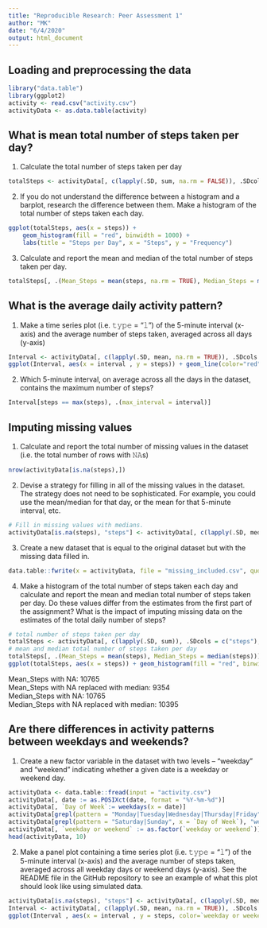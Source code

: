 ```yaml
---
title: "Reproducible Research: Peer Assessment 1"
author: "MK"
date: "6/4/2020"
output: html_document
---
```




## Loading and preprocessing the data

```r
library("data.table")
library(ggplot2)
activity <- read.csv("activity.csv")
activityData <- as.data.table(activity)

```


## What is mean total number of steps taken per day?

1. Calculate the total number of steps taken per day

```r
totalSteps <- activityData[, c(lapply(.SD, sum, na.rm = FALSE)), .SDcols = c("steps"), by = .(date)] 
```

2. If you do not understand the difference between a histogram and a barplot, research the difference between them. Make a histogram of the total number of steps taken each day. 

```r
ggplot(totalSteps, aes(x = steps)) +
    geom_histogram(fill = "red", binwidth = 1000) +
    labs(title = "Steps per Day", x = "Steps", y = "Frequency")
```

3. Calculate and report the mean and median of the total number of steps taken per day.  

```r
totalSteps[, .(Mean_Steps = mean(steps, na.rm = TRUE), Median_Steps = median(steps, na.rm = TRUE))]
```


## What is the average daily activity pattern?

1. Make a time series plot (i.e. 𝚝𝚢𝚙𝚎 = "𝚕") of the 5-minute interval (x-axis) and the average number of steps taken, averaged across all days (y-axis)

```r
Interval <- activityData[, c(lapply(.SD, mean, na.rm = TRUE)), .SDcols = c("steps"), by = .(interval)] 
ggplot(Interval, aes(x = interval , y = steps)) + geom_line(color="red", size=1) + labs(title = "Average Daily Steps", x = "Interval", y = "Avg. Steps per Day")
```

2. Which 5-minute interval, on average across all the days in the dataset, contains the maximum number of steps?

```r
Interval[steps == max(steps), .(max_interval = interval)]
```

## Imputing missing values

1. Calculate and report the total number of missing values in the dataset (i.e. the total number of rows with 𝙽𝙰s)

```r
nrow(activityData[is.na(steps),])
```

2. Devise a strategy for filling in all of the missing values in the dataset. The strategy does not need to be sophisticated. For example, you could use the mean/median for that day, or the mean for that 5-minute interval, etc.

```r
# Fill in missing values with medians. 
activityData[is.na(steps), "steps"] <- activityData[, c(lapply(.SD, median, na.rm = TRUE)), .SDcols = c("steps")]
```

3. Create a new dataset that is equal to the original dataset but with the missing data filled in.

```r
data.table::fwrite(x = activityData, file = "missing_included.csv", quote = FALSE)
```

4. Make a histogram of the total number of steps taken each day and calculate and report the mean and median total number of steps taken per day. Do these values differ from the estimates from the first part of the assignment? What is the impact of imputing missing data on the estimates of the total daily number of steps?

```r
# total number of steps taken per day
totalSteps <- activityData[, c(lapply(.SD, sum)), .SDcols = c("steps"), by = .(date)] 
# mean and median total number of steps taken per day
totalSteps[, .(Mean_Steps = mean(steps), Median_Steps = median(steps))]
ggplot(totalSteps, aes(x = steps)) + geom_histogram(fill = "red", binwidth = 1000) + labs(title = "Daily Steps", x = "Steps", y = "Frequency")
```

Mean_Steps with NA: 10765  
Mean_Steps with NA replaced with median: 9354  
Median_Steps with NA: 10765  
Median_Steps with NA replaced with median: 10395  




## Are there differences in activity patterns between weekdays and weekends?

1. Create a new factor variable in the dataset with two levels – “weekday” and “weekend” indicating whether a given date is a weekday or weekend day.

```r
activityData <- data.table::fread(input = "activity.csv")
activityData[, date := as.POSIXct(date, format = "%Y-%m-%d")]
activityData[, `Day of Week`:= weekdays(x = date)]
activityData[grepl(pattern = "Monday|Tuesday|Wednesday|Thursday|Friday", x = `Day of Week`), "weekday or weekend"] <- "weekday"
activityData[grepl(pattern = "Saturday|Sunday", x = `Day of Week`), "weekday or weekend"] <- "weekend"
activityData[, `weekday or weekend` := as.factor(`weekday or weekend`)]
head(activityData, 10)
```

2. Make a panel plot containing a time series plot (i.e. 𝚝𝚢𝚙𝚎 = "𝚕") of the 5-minute interval (x-axis) and the average number of steps taken, averaged across all weekday days or weekend days (y-axis). See the README file in the GitHub repository to see an example of what this plot should look like using simulated data.

```r
activityData[is.na(steps), "steps"] <- activityData[, c(lapply(.SD, median, na.rm = TRUE)), .SDcols = c("steps")]
Interval <- activityData[, c(lapply(.SD, mean, na.rm = TRUE)), .SDcols = c("steps"), by = .(interval, `weekday or weekend`)] 
ggplot(Interval , aes(x = interval , y = steps, color=`weekday or weekend`)) + geom_line() + labs(title = "Average Daily Steps by Weektype", x = "Interval", y = "No. of Steps") + facet_wrap(~`weekday or weekend` , ncol = 1, nrow=2)
```